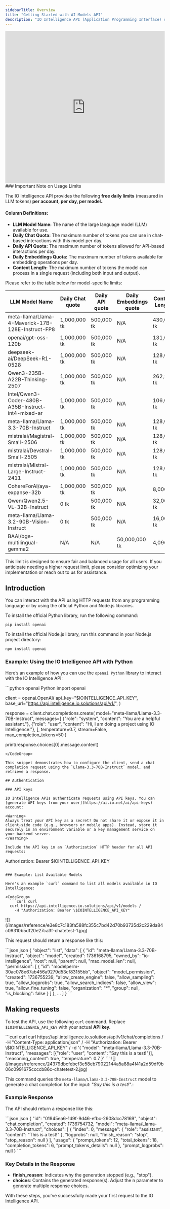 ```yaml
---
sidebarTitle: Overview
title: "Getting Started with AI Models API"
description: "IO Intelligence API (Application Programming Interface) serves as a bridge to powerful, open-source machine learning models, deployed on IO Net hardware, allowing you to integrate cutting-edge AI capabilities into your projects with relative ease. In simpler terms, the API is like a helper that lets you use smart programs in your projects. To make the integration easy for your application, we fully support the API contract presented by OpenAI, being fully OpenAI API compatible for Chat Completions and ."
---
```


<iframe width="100%" height="480" src="https://www.youtube.com/embed/6kVSfjt1P8s" title="Get Started with the IO Intelligence API" frameborder="0" allow="accelerometer; autoplay; clipboard-write; encrypted-media; gyroscope; picture-in-picture; web-share" referrerpolicy="strict-origin-when-cross-origin" allowfullscreen></iframe>
### Important Note on Usage Limits

The IO Intelligence API provides the following **free daily limits** (measured in LLM tokens) **per account, per day, per model.**.

#### Column Definitions:

* **LLM Model Name:** The name of the large language model (LLM) available for use.
* **Daily Chat Quota:** The maximum number of tokens you can use in chat-based interactions with this model per day.
* **Daily API Quota:** The maximum number of tokens allowed for API-based interactions per day.
* **Daily Embeddings Quota:** The maximum number of tokens available for embedding operations per day.
* **Context Length:** The maximum number of tokens the model can process in a single request (including both input and output).

Please refer to the table below for model-specific limits:

| LLM Model Name                                     | Daily Chat quote | Daily API quote | Daily Embeddings quote | Context Length |
| -------------------------------------------------- | ---------------- | --------------- | ---------------------- | -------------- |
| meta-llama/Llama-4-Maverick-17B-128E-Instruct-FP8  | 1,000,000 tk     | 500,000 tk      | N/A                    | 430,000 tk     |
| openai/gpt-oss-120b                                | 1,000,000 tk     | 500,000 tk      | N/A                    | 131,072 tk     |
| deepseek-ai/DeepSeek-R1-0528                       | 1,000,000 tk     | 500,000 tk      | N/A                    | 128,000 tk     |
| Qwen3-235B-A22B-Thinking-2507                      | 1,000,000 tk     | 500,000 tk      | N/A                    | 262,144 tk     |
| Intel/Qwen3-Coder-480B-A35B-Instruct-int4-mixed-ar | 1,000,000 tk     | 500,000 tk      | N/A                    | 106,000 tk     |
| meta-llama/Llama-3.3-70B-Instruct                  | 1,000,000 tk     | 500,000 tk      | N/A                    | 128,000 tk     |
| mistralai/Magistral-Small-2506                     | 1,000,000 tk     | 500,000 tk      | N/A                    | 128,000 tk     |
| mistralai/Devstral-Small-2505                      | 1,000,000 tk     | 500,000 tk      | N/A                    | 128,000 tk     |
| mistralai/Mistral-Large-Instruct-2411              | 1,000,000 tk     | 500,000 tk      | N/A                    | 128,000 tk     |
| CohereForAI/aya-expanse-32b                        | 1,000,000 tk     | 500,000 tk      | N/A                    | 8,000 tk       |
| Qwen/Qwen2.5-VL-32B-Instruct                       | 0 tk             | 500,000 tk      | N/A                    | 32,000 tk      |
| meta-llama/Llama-3.2-90B-Vision-Instruct           | 0 tk             | 500,000 tk      | N/A                    | 16,000 tk      |
| BAAI/bge-multilingual-gemma2                       | N/A              | N/A             | 50,000,000 tk          | 4,096 tk       |

This limit is designed to ensure fair and balanced usage for all users. If you anticipate needing a higher request limit, please consider optimizing your implementation or reach out to us for assistance.

## Introduction

You can interact with the API using HTTP requests from any programming language or by using the official Python and Node.js libraries.

To install the official Python library, run the following command:

```
pip install openai
```

To install the official Node.js library, run this command in your Node.js project directory:

```
npm install openai
```

### Example: Using the IO Intelligence API with Python

Here’s an example of how you can use the `openai Python` library to interact with the IO Intelligence API:

<CodeGroup>
  ```python openai Python
  import openai

  client = openai.OpenAI(
      api_key="$IOINTELLIGENCE_API_KEY",
      base_url="https://api.intelligence.io.solutions/api/v1/",
  )

  response = client.chat.completions.create(
      model="meta-llama/Llama-3.3-70B-Instruct",
      messages=[
          {"role": "system", "content": "You are a helpful assistant."},
          {"role": "user", "content": "Hi, I am doing a project using IO Intelligence."},
      ],
      temperature=0.7,
      stream=False,
      max_completion_tokens=50
  )

  print(response.choices[0].message.content)
  ```
</CodeGroup>

This snippet demonstrates how to configure the client, send a chat completion request using the `Llama-3.3-70B-Instruct` model, and retrieve a response.

## Authentication

### API keys

IO Intelligence APIs authenticate requests using API keys. You can [generate API keys from your user](https://ai.io.net/ai/api-keys) account:

<Warning>
Always treat your API key as a secret! Do not share it or expose it in client-side code (e.g., browsers or mobile apps). Instead, store it securely in an environment variable or a key management service on your backend server.
</Warning>

Include the API key in an `Authorization` HTTP header for all API requests:

```
Authorization: Bearer \$IOINTELLIGENCE_API_KEY
```

### Example: List Available Models

Here's an example `curl` command to list all models available in IO Intelligence:

<CodeGroup>
  ```curl curl
  curl https://api.intelligence.io.solutions/api/v1/models /
    -H "Authorization: Bearer \$IOINTELLIGENCE_API_KEY" 
  ```
</CodeGroup>

<Frame>
![](/images/reference/e3e8c7c183fa588fc355c7bd42d70b93735d2c229da84c09310b5df20e27ca3f-chatetest-1.jpg)
</Frame>

This request should return a response like this:

<CodeGroup>
  ```json json
  {
    "object": "list",
    "data": [
      {
        "id": "meta-llama/Llama-3.3-70B-Instruct",
        "object": "model",
        "created": 1736168795,
        "owned_by": "io-intelligence",
        "root": null,
        "parent": null,
        "max_model_len": null,
        "permission": [
          {
            "id": "modelperm-30ac078e67ab456a9279d53cf83155bb",
            "object": "model_permission",
            "created": 1736755239,
            "allow_create_engine": false,
            "allow_sampling": true,
            "allow_logprobs": true,
            "allow_search_indices": false,
            "allow_view": true,
            "allow_fine_tuning": false,
            "organization": "*",
            "group": null,
            "is_blocking": false
          }
        ]
      },
      ...
    ]
  }
  ```
</CodeGroup>

## Making requests

To test the API, use the following `curl` command. Replace `$IOINTELLIGENCE_API_KEY` with your actual **API key.**

<CodeGroup>
  ```curl curl
  curl https://api.intelligence.io.solutions/api/v1/chat/completions /
    -H "Content-Type: application/json" /
    -H "Authorization: Bearer \$IOINTELLIGENCE_API_KEY" /
    -d '{
       "model": "meta-llama/Llama-3.3-70B-Instruct",
       "messages": [{"role": "user", "content": "Say this is a test!"}],
       "reasoning_content": true,
       "temperature": 0.7
     }'
  ```
</CodeGroup>

<Frame>
![](/images/reference/24379dbcfebcf3e58eb79022144a5a88a4f41a2d59df9b06c0991675ccccb86c-chatetest-2.jpg)
</Frame>

This command queries the `meta-llama/Llama-3.3-70B-Instruct` model to generate a chat completion for the input: "*Say this is a test!*".:

### Example Response

The API should return a response like this:

<CodeGroup>
  ```json json
  {
    "id": "01945ea6-1d9f-9d46-efbc-2608dcc78169",
    "object": "chat.completion",
    "created": 1736754732,
    "model": "meta-llama/Llama-3.3-70B-Instruct",
    "choices": [
      {
        "index": 0,
        "message": {
          "role": "assistant",
          "content": "This is a test!"
        },
        "logprobs": null,
        "finish_reason": "stop",
        "stop_reason": null
      }
    ],
    "usage": {
      "prompt_tokens": 12,
      "total_tokens": 18,
      "completion_tokens": 6,
      "prompt_tokens_details": null
    },
    "prompt_logprobs": null
  }
  ```
</CodeGroup>

### Key Details in the Response

* **finish_reason**: Indicates why the generation stopped (e.g., "stop").
* **choices**: Contains the generated response(s). Adjust the n parameter to generate multiple response choices.

With these steps, you've successfully made your first request to the IO Intelligence API.
